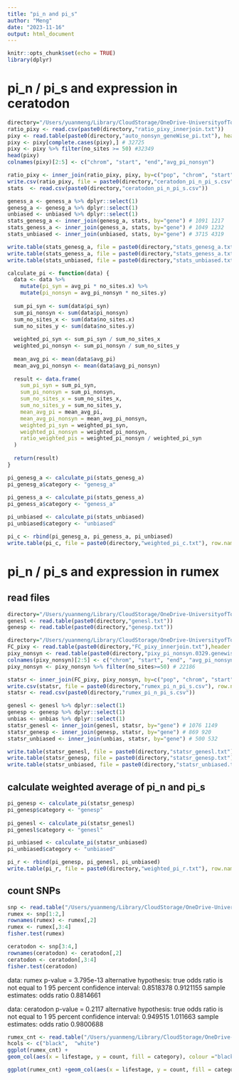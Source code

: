 ```yaml
---
title: "pi_n and pi_s"
author: "Meng"
date: "2023-11-16"
output: html_document
---
```


```r
knitr::opts_chunk$set(echo = TRUE)
library(dplyr)
```


# pi_n / pi_s and expression in ceratodon

```r
directory="/Users/yuanmeng/Library/CloudStorage/OneDrive-UniversityofToronto/Manuscripts/ceratodon_haploid_sel/diversity/"
ratio_pixy <- read.csv(paste0(directory,"ratio_pixy_innerjoin.txt"))
pixy <- read.table(paste0(directory,"auto_nonsyn_geneWise_pi.txt"), header=TRUE) 
pixy <- pixy[complete.cases(pixy),] # 32725
pixy <- pixy %>% filter(no_sites >= 50) #32349
head(pixy)
colnames(pixy)[2:5] <- c("chrom", "start", "end","avg_pi_nonsyn")

ratio_pixy <- inner_join(ratio_pixy, pixy, by=c("pop", "chrom", "start", "end")) #  (18615 no UV)
write.csv(ratio_pixy, file = paste0(directory,"ceratodon_pi_n_pi_s.csv"), row.names = FALSE, quote = FALSE)
stats  <- read.csv(paste0(directory,"ceratodon_pi_n_pi_s.csv"))

geness_a <- geness_a %>% dplyr::select(1)
genesg_a <- genesg_a %>% dplyr::select(1)
unbiased <- unbiased %>% dplyr::select(1)
stats_genesg_a <- inner_join(genesg_a, stats, by="gene") # 1091 1217
stats_geness_a <- inner_join(geness_a, stats, by="gene") # 1049 1232
stats_unbiased <- inner_join(unbiased, stats, by="gene") # 3715 4319

write.table(stats_genesg_a, file = paste0(directory,"stats_genesg_a.txt"), sep = "\t", row.names = FALSE, quote = FALSE)
write.table(stats_geness_a, file = paste0(directory,"stats_geness_a.txt"), sep = "\t", row.names = FALSE, quote = FALSE)
write.table(stats_unbiased, file = paste0(directory,"stats_unbiased.txt"), sep = "\t", row.names = FALSE, quote = FALSE)
```


```r
calculate_pi <- function(data) {
  data <- data %>%
    mutate(pi_syn = avg_pi * no_sites.x) %>%
    mutate(pi_nonsyn = avg_pi_nonsyn * no_sites.y)
  
  sum_pi_syn <- sum(data$pi_syn)
  sum_pi_nonsyn <- sum(data$pi_nonsyn)
  sum_no_sites_x <- sum(data$no_sites.x)
  sum_no_sites_y <- sum(data$no_sites.y)
  
  weighted_pi_syn <- sum_pi_syn / sum_no_sites_x
  weighted_pi_nonsyn <- sum_pi_nonsyn / sum_no_sites_y
  
  mean_avg_pi <- mean(data$avg_pi)
  mean_avg_pi_nonsyn <- mean(data$avg_pi_nonsyn)
  
  result <- data.frame(
    sum_pi_syn = sum_pi_syn,
    sum_pi_nonsyn = sum_pi_nonsyn,
    sum_no_sites_x = sum_no_sites_x,
    sum_no_sites_y = sum_no_sites_y,
    mean_avg_pi = mean_avg_pi,
    mean_avg_pi_nonsyn = mean_avg_pi_nonsyn,
    weighted_pi_syn = weighted_pi_syn,
    weighted_pi_nonsyn = weighted_pi_nonsyn,
    ratio_weighted_pis = weighted_pi_nonsyn / weighted_pi_syn
  )
  
  return(result)
}

pi_genesg_a <- calculate_pi(stats_genesg_a)
pi_genesg_a$category <- "genesg_a" 
    
pi_geness_a <- calculate_pi(stats_geness_a)
pi_geness_a$category <- "geness_a" 

pi_unbiased <- calculate_pi(stats_unbiased)
pi_unbiased$category <- "unbiased" 

pi_c <- rbind(pi_genesg_a, pi_geness_a, pi_unbiased)
write.table(pi_c, file = paste0(directory,"weighted_pi_c.txt"), row.names = FALSE, sep = "\t", quote = FALSE)

```




# pi_n / pi_s and expression in rumex

## read files
```r
directory="/Users/yuanmeng/Library/CloudStorage/OneDrive-UniversityofToronto/Manuscripts/rumex_haploid_sel/deseq2/"
genesl <- read.table(paste0(directory,"genesl.txt"))
genesp <- read.table(paste0(directory,"genesp.txt"))

directory="/Users/yuanmeng/Library/CloudStorage/OneDrive-UniversityofToronto/Manuscripts/rumex_haploid_sel/pixy/"
FC_pixy <- read.table(paste0(directory,"FC_pixy_innerjoin.txt"),header = TRUE) #11734
pixy_nonsyn <- read.table(paste0(directory,"pixy_pi_nonsyn.0329.genewise.txt"), header=TRUE) #27026
colnames(pixy_nonsyn)[2:5] <- c("chrom", "start", "end", "avg_pi_nonsyn")
pixy_nonsyn <- pixy_nonsyn %>% filter(no_sites>=50) # 22186

statsr <- inner_join(FC_pixy, pixy_nonsyn, by=c("pop", "chrom", "start", "end")) # 11734
write.csv(statsr, file = paste0(directory,"rumex_pi_n_pi_s.csv"), row.names = FALSE, quote = FALSE)
statsr <- read.csv(paste0(directory,"rumex_pi_n_pi_s.csv"))

genesl <- genesl %>% dplyr::select(1)
genesp <- genesp %>% dplyr::select(1)
unbias <- unbias %>% dplyr::select(1)
statsr_genesl <- inner_join(genesl, statsr, by="gene") # 1076 1149
statsr_genesp <- inner_join(genesp, statsr, by="gene") # 869 920
statsr_unbiased <- inner_join(unbias, statsr, by="gene") # 500 532

write.table(statsr_genesl, file = paste0(directory,"statsr_genesl.txt"), sep = "\t", row.names = FALSE, quote = FALSE)
write.table(statsr_genesp, file = paste0(directory,"statsr_genesp.txt"), sep = "\t", row.names = FALSE, quote = FALSE)
write.table(statsr_unbiased, file = paste0(directory,"statsr_unbiased.txt"), sep = "\t", row.names = FALSE, quote = FALSE)
```


## calculate weighted average of pi_n and pi_s

```r
pi_genesp <- calculate_pi(statsr_genesp)
pi_genesp$category <- "genesp" 
    
pi_genesl <- calculate_pi(statsr_genesl)
pi_genesl$category <- "genesl" 

pi_unbiased <- calculate_pi(statsr_unbiased)
pi_unbiased$category <- "unbiased" 

pi_r <- rbind(pi_genesp, pi_genesl, pi_unbiased)
write.table(pi_r, file = paste0(directory,"weighted_pi_r.txt"), row.names = FALSE, sep = "\t", quote = FALSE)
```



## count SNPs
```r
snp <- read.table("/Users/yuanmeng/Library/CloudStorage/OneDrive-UniversityofToronto/Manuscripts/ceratodon_haploid_sel/diversity/SNP_conuts.txt", header = T)
rumex <- snp[1:2,]
rownames(rumex) <- rumex[,2]
rumex <- rumex[,3:4]
fisher.test(rumex)

ceratodon <- snp[3:4,]
rownames(ceratodon) <- ceratodon[,2]
ceratodon <- ceratodon[,3:4]
fisher.test(ceratodon)

```
data:  rumex
p-value = 3.795e-13
alternative hypothesis: true odds ratio is not equal to 1
95 percent confidence interval:
 0.8518378 0.9121155
sample estimates:
odds ratio 
 0.8814661 
 
data:  ceratodon
p-value = 0.2117
alternative hypothesis: true odds ratio is not equal to 1
95 percent confidence interval:
 0.949515 1.011663
sample estimates:
odds ratio 
 0.9800688

```r
rumex_cnt <- read.table("/Users/yuanmeng/Library/CloudStorage/OneDrive-UniversityofToronto/Manuscripts/ceratodon_haploid_sel/diversity/SNP_conuts2.txt", header = T)
hcols <- c("black",  "white")
ggplot(rumex_cnt) +
geom_col(aes(x = lifestage, y = count, fill = category), colour ="black")  + xlab("") + ylab("") + theme_light() + scale_fill_manual(values = hcols) + theme(axis.text=element_text(size=18), axis.title=element_text(size=18)) + guides(fill = guide_legend(override.aes = list(size = 12)))

ggplot(rumex_cnt) +geom_col(aes(x = lifestage, y = count, fill = category),position = "fill", colour ="black")  + xlab("") + ylab("") + theme_light() + scale_fill_manual(values = hcols) + theme(axis.text=element_text(size=18), axis.title=element_text(size=18)) + guides(fill = guide_legend(override.aes = list(size = 12)))

```

